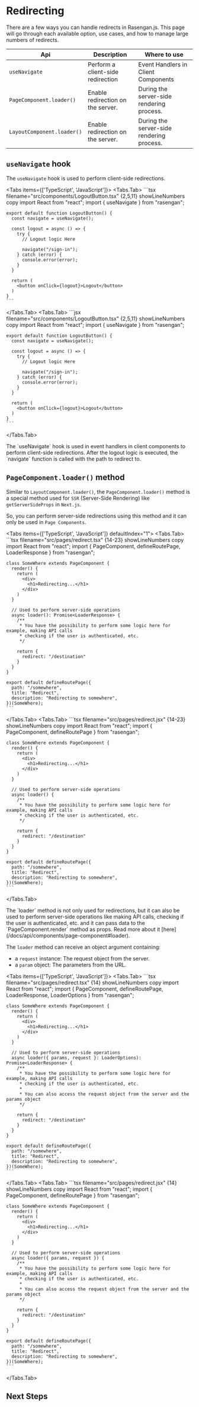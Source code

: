 
# Redirecting

There are a few ways you can handle redirects in Rasengan.js. 
This page will go through each available option, use cases, and how to manage large numbers of redirects.

| Api                        | Description                              | Where to use                              |
|----------------------------|------------------------------------------|-------------------------------------------|
| `useNavigate`              | Perform a client-side redirection        | Event Handlers in Client Components       |
| `PageComponent.loader()`   | Enable redirection on the server.        | During the server-side rendering process. |
| `LayoutComponent.loader()` | Enable redirection on the server.        | During the server-side rendering process. |

## `useNavigate` hook

The `useNavigate` hook is used to perform client-side redirections.

<Tabs items={['TypeScript', 'JavaScript']}>
  <Tabs.Tab>
    ```tsx filename="src/components/LogoutButton.tsx" {2,5,11} showLineNumbers copy
    import React from "react";
    import { useNavigate } from "rasengan";

    export default function LogoutButton() {
      const navigate = useNavigate();

      const logout = async () => {
        try {
          // Logout logic Here

          navigate("/sign-in");
        } catch (error) {
          console.error(error);
        }
      }

      return (
        <button onClick={logout}>Logout</button>
      )
    }
    ```
  </Tabs.Tab>
  <Tabs.Tab>
    ```jsx filename="src/components/LogoutButton.tsx" {2,5,11} showLineNumbers copy
    import React from "react";
    import { useNavigate } from "rasengan";

    export default function LogoutButton() {
      const navigate = useNavigate();

      const logout = async () => {
        try {
          // Logout logic Here

          navigate("/sign-in");
        } catch (error) {
          console.error(error);
        }
      }

      return (
        <button onClick={logout}>Logout</button>
      )
    }
    ```
  </Tabs.Tab>
</Tabs>

<AlertBox>
The `useNavigate` hook is used in event handlers in client components to perform client-side redirections.
After the logout logic is executed, the `navigate` function is called with the path to redirect to.
</AlertBox>

## `PageComponent.loader()` method

Similar to `LayoutComponent.loader()`, the `PageComponent.loader()` method is a special method used for `SSR` (Server-Side Rendering) like `getServerSideProps` in `Next.js`.

So, you can perform server-side redirections using this method and it can only be used in `Page Components`.

<Tabs items={['TypeScript', 'JavaScript']} defaultIndex="1">
  <Tabs.Tab>
    ```tsx filename="src/pages/redirect.tsx" {14-23} showLineNumbers copy
    import React from "react";
    import { PageComponent, defineRoutePage, LoaderResponse } from "rasengan";

    class SomeWhere extends PageComponent {
      render() {
        return (
          <div>
            <h1>Redirecting...</h1>
          </div>
        )
      }

      // Used to perform server-side operations
      async loader(): Promise<LoaderResponse> {
        /**
         * You have the possibility to perform some logic here for example, making API calls
         * checking if the user is authenticated, etc.
         */
        
        return {
          redirect: "/destination"
        }
      }
    }

    export default defineRoutePage({
      path: "/somewhere",
      title: "Redirect",
      description: "Redirecting to somewhere",
    })(SomeWhere);
    ```
  </Tabs.Tab>
  <Tabs.Tab>
    ```tsx filename="src/pages/redirect.jsx" {14-23} showLineNumbers copy
    import React from "react";
    import { PageComponent, defineRoutePage } from "rasengan";

    class SomeWhere extends PageComponent {
      render() {
        return (
          <div>
            <h1>Redirecting...</h1>
          </div>
        )
      }

      // Used to perform server-side operations
      async loader() {
        /**
         * You have the possibility to perform some logic here for example, making API calls
         * checking if the user is authenticated, etc.
         */
        
        return {
          redirect: "/destination"
        }
      }
    }

    export default defineRoutePage({
      path: "/somewhere",
      title: "Redirect",
      description: "Redirecting to somewhere",
    })(SomeWhere);
    ```
  </Tabs.Tab>
</Tabs>

<AlertBox type="tip">
The `loader` method is not only used for redirections, but it can also be used to perform server-side operations like making API calls, checking if the user is authenticated, etc.
and it can pass data to the `PageComponent.render` method as props. Read more about it [here](/docs/api/components/page-component#loader).
</AlertBox>

The `loader` method can receive an object argument containing: 

- a `request` instance: The request object from the server.
- a `param` object: The parameters from the URL.

<Tabs items={['TypeScript', 'JavaScript']}>
  <Tabs.Tab>
    ```tsx filename="src/pages/redirect.tsx" {14} showLineNumbers copy
    import React from "react";
    import { PageComponent, defineRoutePage, LoaderResponse, LoaderOptions } from "rasengan";

    class SomeWhere extends PageComponent {
      render() {
        return (
          <div>
            <h1>Redirecting...</h1>
          </div>
        )
      }

      // Used to perform server-side operations
      async loader({ params, request }: LoaderOptions): Promise<LoaderResponse> {
        /**
         * You have the possibility to perform some logic here for example, making API calls
         * checking if the user is authenticated, etc.
         *
         * You can also access the request object from the server and the params object
         */
        
        return {
          redirect: "/destination"
        }
      }
    }

    export default defineRoutePage({
      path: "/somewhere",
      title: "Redirect",
      description: "Redirecting to somewhere",
    })(SomeWhere);
    ```
  </Tabs.Tab>
  <Tabs.Tab>
    ```tsx filename="src/pages/redirect.jsx" {14} showLineNumbers copy
    import React from "react";
    import { PageComponent, defineRoutePage } from "rasengan";

    class SomeWhere extends PageComponent {
      render() {
        return (
          <div>
            <h1>Redirecting...</h1>
          </div>
        )
      }

      // Used to perform server-side operations
      async loader({ params, request }) {
        /**
         * You have the possibility to perform some logic here for example, making API calls
         * checking if the user is authenticated, etc.
         *
         * You can also access the request object from the server and the params object
         */
        
        return {
          redirect: "/destination"
        }
      }
    }

    export default defineRoutePage({
      path: "/somewhere",
      title: "Redirect",
      description: "Redirecting to somewhere",
    })(SomeWhere);
    ```
  </Tabs.Tab>
</Tabs>

## Next Steps